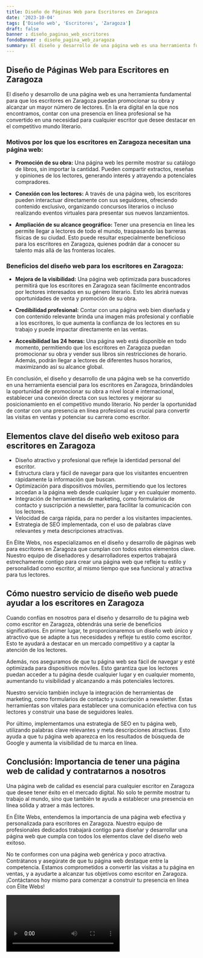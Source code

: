 ```yaml
---
title: Diseño de Páginas Web para Escritores en Zaragoza
date: '2023-10-04'
tags: ['Diseño web', 'Escritores', 'Zaragoza']
draft: false
banner : diseño_paginas_web_escritores
fondoBanner : diseño_pagina_web_zaragoza
summary: El diseño y desarrollo de una página web es una herramienta fundamental para que los escritores en Zaragoza puedan promocionar su obra y alcanzar un mayor número de lectores. En la era digital en la que nos encontramos, contar con una presencia en línea profesional se ha convertido en una necesidad para cualquier escritor que desee destacar en el competitivo mundo literario.
---
```


## Diseño de Páginas Web para Escritores en Zaragoza

El diseño y desarrollo de una página web es una herramienta fundamental para que los escritores en Zaragoza puedan promocionar su obra y alcanzar un mayor número de lectores. En la era digital en la que nos encontramos, contar con una presencia en línea profesional se ha convertido en una necesidad para cualquier escritor que desee destacar en el competitivo mundo literario.

### Motivos por los que los escritores en Zaragoza necesitan una página web:

- **Promoción de su obra:** Una página web les permite mostrar su catálogo de libros, sin importar la cantidad. Pueden compartir extractos, reseñas y opiniones de los lectores, generando interés y atrayendo a potenciales compradores.

- **Conexión con los lectores:** A través de una página web, los escritores pueden interactuar directamente con sus seguidores, ofreciendo contenido exclusivo, organizando concursos literarios o incluso realizando eventos virtuales para presentar sus nuevos lanzamientos.

- **Ampliación de su alcance geográfico:** Tener una presencia en línea les permite llegar a lectores de todo el mundo, traspasando las barreras físicas de su ciudad. Esto puede resultar especialmente beneficioso para los escritores en Zaragoza, quienes podrán dar a conocer su talento más allá de las fronteras locales.

### Beneficios del diseño web para los escritores en Zaragoza:

- **Mejora de la visibilidad:** Una página web optimizada para buscadores permitirá que los escritores en Zaragoza sean fácilmente encontrados por lectores interesados en su género literario. Esto les abrirá nuevas oportunidades de venta y promoción de su obra.

- **Credibilidad profesional:** Contar con una página web bien diseñada y con contenido relevante brinda una imagen más profesional y confiable a los escritores, lo que aumenta la confianza de los lectores en su trabajo y puede impactar directamente en las ventas.

- **Accesibilidad las 24 horas:** Una página web está disponible en todo momento, permitiendo que los escritores en Zaragoza puedan promocionar su obra y vender sus libros sin restricciones de horario. Además, podrán llegar a lectores de diferentes husos horarios, maximizando así su alcance global.

En conclusión, el diseño y desarrollo de una página web se ha convertido en una herramienta esencial para los escritores en Zaragoza, brindándoles la oportunidad de promocionar su obra a nivel local e internacional, establecer una conexión directa con sus lectores y mejorar su posicionamiento en el competitivo mundo literario. No perder la oportunidad de contar con una presencia en línea profesional es crucial para convertir las visitas en ventas y potenciar su carrera como escritor.

<GifSeo />

<Cta />

## Elementos clave del diseño web exitoso para escritores en Zaragoza

- Diseño atractivo y profesional que refleje la identidad personal del escritor.
- Estructura clara y fácil de navegar para que los visitantes encuentren rápidamente la información que buscan.
- Optimización para dispositivos móviles, permitiendo que los lectores accedan a la página web desde cualquier lugar y en cualquier momento.
- Integración de herramientas de marketing, como formularios de contacto y suscripción a newsletter, para facilitar la comunicación con los lectores.
- Velocidad de carga rápida, para no perder a los visitantes impacientes.
- Estrategia de SEO implementada, con el uso de palabras clave relevantes y meta descripciones atractivas.

En Élite Webs, nos especializamos en el diseño y desarrollo de páginas web para escritores en Zaragoza que cumplan con todos estos elementos clave. Nuestro equipo de diseñadores y desarrolladores expertos trabajará estrechamente contigo para crear una página web que refleje tu estilo y personalidad como escritor, al mismo tiempo que sea funcional y atractiva para tus lectores.

## Cómo nuestro servicio de diseño web puede ayudar a los escritores en Zaragoza

Cuando confías en nosotros para el diseño y desarrollo de tu página web como escritor en Zaragoza, obtendrás una serie de beneficios significativos. En primer lugar, te proporcionaremos un diseño web único y atractivo que se adapte a tus necesidades y refleje tu estilo como escritor. Esto te ayudará a destacar en un mercado competitivo y a captar la atención de los lectores.

Además, nos aseguramos de que tu página web sea fácil de navegar y esté optimizada para dispositivos móviles. Esto garantiza que los lectores puedan acceder a tu página desde cualquier lugar y en cualquier momento, aumentando tu visibilidad y alcanzando a más potenciales lectores.

Nuestro servicio también incluye la integración de herramientas de marketing, como formularios de contacto y suscripción a newsletter. Estas herramientas son vitales para establecer una comunicación efectiva con tus lectores y construir una base de seguidores leales.

Por último, implementamos una estrategia de SEO en tu página web, utilizando palabras clave relevantes y meta descripciones atractivas. Esto ayuda a que tu página web aparezca en los resultados de búsqueda de Google y aumenta la visibilidad de tu marca en línea.

## Conclusión: Importancia de tener una página web de calidad y contratarnos a nosotros

Una página web de calidad es esencial para cualquier escritor en Zaragoza que desee tener éxito en el mercado digital. No solo te permite mostrar tu trabajo al mundo, sino que también te ayuda a establecer una presencia en línea sólida y atraer a más lectores.

En Élite Webs, entendemos la importancia de una página web efectiva y personalizada para escritores en Zaragoza. Nuestro equipo de profesionales dedicados trabajará contigo para diseñar y desarrollar una página web que cumpla con todos los elementos clave del diseño web exitoso.

No te conformes con una página web genérica y poco atractiva. Contrátanos y asegúrate de que tu página web destaque entre la competencia. Estamos comprometidos a convertir las visitas a tu página en ventas, y a ayudarte a alcanzar tus objetivos como escritor en Zaragoza. ¡Contáctanos hoy mismo para comenzar a construir tu presencia en línea con Élite Webs!

<Video />

<CtaBot job='Escritores' city='Zaragoza'/>

<Gmaps query='Zaragoza+españa+maps' />